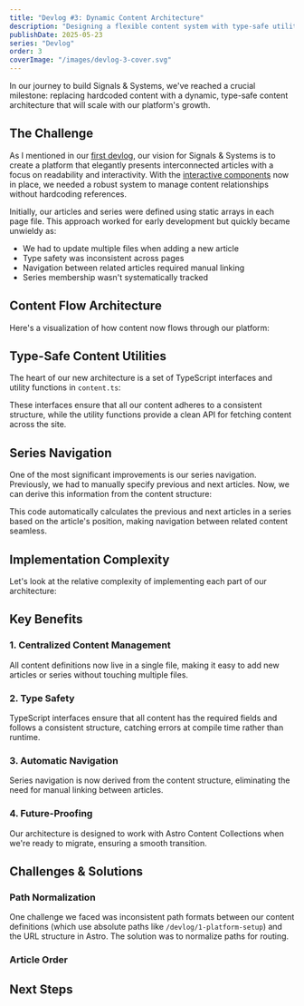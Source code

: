 ```yaml
---
title: "Devlog #3: Dynamic Content Architecture"
description: "Designing a flexible content system with type-safe utility functions for articles and series."
publishDate: 2025-05-23
series: "Devlog"
order: 3
coverImage: "/images/devlog-3-cover.svg"
---
```



<p class="lead">
  In our journey to build Signals & Systems, we've reached a crucial milestone: replacing hardcoded content with 
  a dynamic, type-safe content architecture that will scale with our platform's growth.
</p>

<h2 class="text-2xl font-bold mt-8 mb-4">The Challenge</h2>
<p>
  As I mentioned in our <a href="/devlog/1-platform-setup" class="text-blue-600 hover:underline">first devlog</a>, 
  our vision for Signals & Systems is to create a platform that elegantly presents interconnected articles with a 
  focus on readability and interactivity. With the <a href="/devlog/2-interactive-components" class="text-blue-600 hover:underline">interactive components</a> now in place, 
  we needed a robust system to manage content relationships without hardcoding references.
</p>
<p class="mt-4">
  Initially, our articles and series were defined using static arrays in each page file. This approach worked for early 
  development but quickly became unwieldy as:
</p>
<ul class="list-disc pl-6 mt-4 space-y-2">
  <li>We had to update multiple files when adding a new article</li>
  <li>Type safety was inconsistent across pages</li>
  <li>Navigation between related articles required manual linking</li>
  <li>Series membership wasn't systematically tracked</li>
</ul>

<h2 class="text-2xl font-bold mt-8 mb-4">Content Flow Architecture</h2>
<p>Here's a visualization of how content now flows through our platform:</p>
<div class="my-8">
  <ChartComponent description="Path of content from definition through display" />
</div>

<h2 class="text-2xl font-bold mt-8 mb-4">Type-Safe Content Utilities</h2>
<p>
  The heart of our new architecture is a set of TypeScript interfaces and utility functions in 
  <code class="bg-gray-100 px-2 py-1 rounded">content.ts</code>:
</p>
<div class="my-6">
  <CodeBlock filename="src/utils/content.ts" />
</div>
<p class="mt-4">
  These interfaces ensure that all our content adheres to a consistent structure, while the utility functions 
  provide a clean API for fetching content across the site.
</p>
<CalloutBox type="info"></CalloutBox>

<h2 class="text-2xl font-bold mt-8 mb-4">Series Navigation</h2>
<p>
  One of the most significant improvements is our series navigation. Previously, we had to manually specify 
  previous and next articles. Now, we can derive this information from the content structure:
</p>
<div class="bg-gray-50 rounded-md p-4 my-6 overflow-auto">
  <CodeBlock filename="src/pages/devlog/3-dynamic-content.astro" />
</div>
<p class="mt-4">
  This code automatically calculates the previous and next articles in a series based on the article's position, 
  making navigation between related content seamless.
</p>

<h2 class="text-2xl font-bold mt-8 mb-4">Implementation Complexity</h2>
<p>
  Let's look at the relative complexity of implementing each part of our architecture:
</p>
<div class="my-8">
  <ChartComponent description="Relative effort required for each system component" />
</div>

<h2 class="text-2xl font-bold mt-8 mb-4">Key Benefits</h2>
<h3 class="text-xl font-semibold mt-6 mb-2">1. Centralized Content Management</h3>
<p>
  All content definitions now live in a single file, making it easy to add new articles or series without 
  touching multiple files.
</p>
<h3 class="text-xl font-semibold mt-6 mb-2">2. Type Safety</h3>
<p>
  TypeScript interfaces ensure that all content has the required fields and follows a consistent structure, 
  catching errors at compile time rather than runtime.
</p>
<h3 class="text-xl font-semibold mt-6 mb-2">3. Automatic Navigation</h3>
<p>
  Series navigation is now derived from the content structure, eliminating the need for manual linking 
  between articles.
</p>
<h3 class="text-xl font-semibold mt-6 mb-2">4. Future-Proofing</h3>
<p>
  Our architecture is designed to work with Astro Content Collections when we're ready to migrate, ensuring 
  a smooth transition.
</p>

<h2 class="text-2xl font-bold mt-8 mb-4">Challenges & Solutions</h2>
<h3 class="text-xl font-semibold mt-6 mb-2">Path Normalization</h3>
<p>
  One challenge we faced was inconsistent path formats between our content definitions (which use absolute paths 
  like <code class="bg-gray-100 px-2 py-1 rounded">/devlog/1-platform-setup</code>) and the URL structure in 
  Astro. The solution was to normalize paths for routing.
</p>
<h3 class="text-xl font-semibold mt-6 mb-2">Article Order</h3>
<p></p>

<h2 class="text-2xl font-bold mt-8 mb-4">Next Steps</h2>
<ul class="list-disc pl-6 mt-4 space-y-2"></ul>
<p class="mt-6"></p>
<CalloutBox type="info"></CalloutBox>
